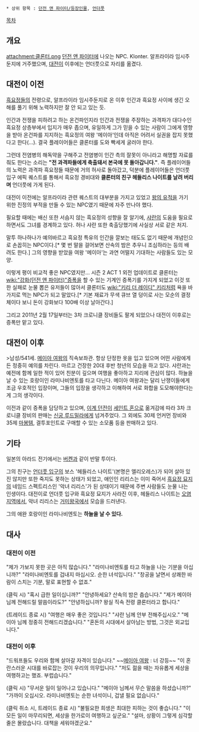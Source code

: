  * 상위 항목 : [[던전 앤 파이터/등장인물]], [[언더풋]]

[[목차]]

== 개요 ==
attachment:클론터.png
[[던전 앤 파이터]]에 나오는 NPC. Klonter. 알프라이라 임시주둔지에 거주했으며, [[대전이]] 이후에는 언더풋으로 자리를 옮겼다.

== 대전이 이전 ==
[[흑요정]]들의 전령으로, 알프라이라 임시주둔지로 온 이후 인간과 흑요정 사이에 생긴 오해를 풀기 위해 노력하지만 잘 안 되고 있는 듯.

인간과 전쟁을 피하려고 하는 온건파인지라 인간과 전쟁을 주장하는 과격파가 대다수인 흑요정 상층부에서 입지가 매우 좁으며, 유일하게 그가 믿을 수 있는 사람이 그에게 영향을 받아 온건파를 지지하는 흑요정의 여왕 '메이아'인데 아직은 어려서 실권을 잡지 못했다고 한다(...). 결국 플레이어들은 클론터를 도와 빡세게 굴러야 한다.

그런데 전염병의 해독약을 구해주고 전염병이 인간 측의 잘못이 아니라고 해명할 자료를 줘도 한다는 소리는 '''"전 과격파들에게 축출돼서 본국에 못 돌아갑니다."'''. 즉 플레이어들의 노력은 과격파 흑요정들 때문에 거의 허사로 돌아갔고, 덕분에 플레이어들은 언더풋 입구 에픽 퀘스트를 통해서 흑요정 경비대와 '''클론터의 친구 헤들리스 나이트를 날려 버리며''' 언더풋에 가게 된다.

대전이 이전에는 알프라이라 관련 퀘스트의 대부분을 가지고 있었고 [[왕의 유적]]을 가기 위한 진정의 부적을 만들 수 있는 NPC였기 때문에 자주 만나야 했다.

필요할 때에는 배신 또한 서슴지 않는 흑요정의 성향을 잘 알기에, [[샤란]]의 도움을 필요로 하면서도 그녀를 경계하고 있다. 허나 샤란 또한 축출당했기에 사실상 서로 같은 처지.

말투 하나하나가 예의바르고 흑요정 특유의 인간을 깔보는 태도도 없기 때문에 개념인으로 손꼽히는 NPC이다.[* 몇 번 말을 걸어보면 산속의 밤은 추우니 조심하라는 등의 배려도 한다.] 그의 영향을 받았을 여왕 '메이아'는 과연 어떨지 기대하는 사람들도 있는 모양.

이렇게 평이 비교적 좋은 NPC였지만... 시즌 2 ACT 1 외전 업데이트로 클론터는 [[wiki:"강화(던전 앤 파이터)"증폭]]을 할 수 있는 기계인 증폭기를 가지게 되었고 이것 또한 실패로 눈물 뽑은 유저들이 많아서 클론터도 [[wiki:"키리 더 레이디" 키리]]처럼 욕을 바가지로 먹는 NPC가 되고 말았다.[* 기본 재료가 무색 큐브 열 덩이로 사는 모순의 결정체이다 보니 돈이 강화보다 100배 이상 날아간다.]

그리고 2011년 2월 17일부터는 3차 크로니클 장비들도 팔게 되었으나 대전이 이후로는 증폭만 맡고 있다.

== 대전이 이후 ==
>남성/541세. [[메이아 여왕]]의 직속보좌관. 항상 단정한 옷을 입고 있으며 어떤 사람에게든 정중히 예의를 차린다. 마르고 건장한 20대 후반 청년의 모습을 하고 있다. 샤란과는 예전에 함께 일한 적이 있어 친분이 깊으며 여행을 좋아하고 지리에 관심이 많다. 하늘을 날 수 있는 호랑이인 라미나비엔토를 타고 다닌다. 메이아 여왕과는 달리 난쟁이들에게 조금 우호적인 입장이며, 그들의 입장을 생각하고 이해하여 서로 화합을 도모해야한다는 게 그의 생각이다.

이전과 같이 증폭을 담당하고 있으며, [[이계 던전]]이 [[세인트 혼]]으로 옮겨감에 따라 3차 크로니클 장비의 판매는 [[신궁 루드밀라]]에게 넘겨주었다. 그 외에도 30제 언커먼 장비와 35제 [[마봉템]], 결투포인트로 구매할 수 있는 소모품 등을 판매하고 있다.

== 기타 ==
일본의 아라드 전기에서는 [[버켄]]과 같이 반말 투이다.

그의 친구는 [[언더풋 입구]]의 보스 '헤들리스 나이트'(본명은 엘리오레스)가 되어 살아 있진 않지만 또한 죽지도 못하는 상태가 되었고, 애인인 리리스는 이미 죽어서 [[흑요정 묘지]]의 네임드 스펙트리스인 '악녀 리리스'가 된 상태이기 때문에 주변 사람들도 눈물 나는 인생이다. 대전이로 언더풋 입구와 흑요정 묘지가 사라진 이후, 헤들리스 나이트는 [[오염지역]]에서, 악녀 리리스는 [[거미왕국]]에서 모습을 드러낸다.

그의 애완 호랑이인 라미나비엔토는 '''하늘을 날 수 있다.'''

== 대사 ==
=== 대전이 이전 ===
"제가 가보지 못한 곳은 아직 많습니다."
"라미나비엔토를 타고 하늘을 나는 기분을 아십니까?"
"라미나비엔토를 겁내지 마십시오. 순한 녀석입니다."
"창공을 날면서 상쾌한 바람이 스치는 기분, 말로 표현할 수 없죠."

(클릭 시)
"혹시 급한 일이십니까?"
"안녕하세요? 산속의 밤은 춥습니다."
"제가 메이아 님께 전해드릴 말씀이라도?"
"안녕하십니까? 왕실 직속 전령 클론터라고 합니다."

(트레이드 종료 시)
"여행은 매우 좋은 것입니다."
"샤란 님께 안부 전해주십시오."
"메이아 님께 정중히 전해드리겠습니다."
"혼돈의 시대에서 살아남는 방법, 그것은 외교입니다."

=== 대전이 이후 ===
"드워프들도 우리와 함께 살아갈 자격이 있습니다." ~~[[메이아 여왕]] : 너 강등~~
"이 혼란스러운 시대를 바로잡는 것이 우리의 의무입니다."
"저도 젊을 때는 자유롭게 세상을 여행하고는 했죠. 부럽습니다."

(클릭 시)
"무서운 일이 일어나고 있습니다."
"메이아 님께서 무슨 말씀을 하셨습니까?"
"가까이 오십시오. 라미나비엔토는 순한 녀석이니, 겁낼 필요 없습니다."

(클릭 취소 시, 트레이드 종료 시)
"불필요한 희생은 최대한 피하는 것이 좋습니다."
"이 모든 일이 마무리되면, 세상을 한가로이 여행하고 싶군요."
"설마, 상황이 그렇게 심각할 줄은 몰랐습니다. 대책을 세워야겠군요."
